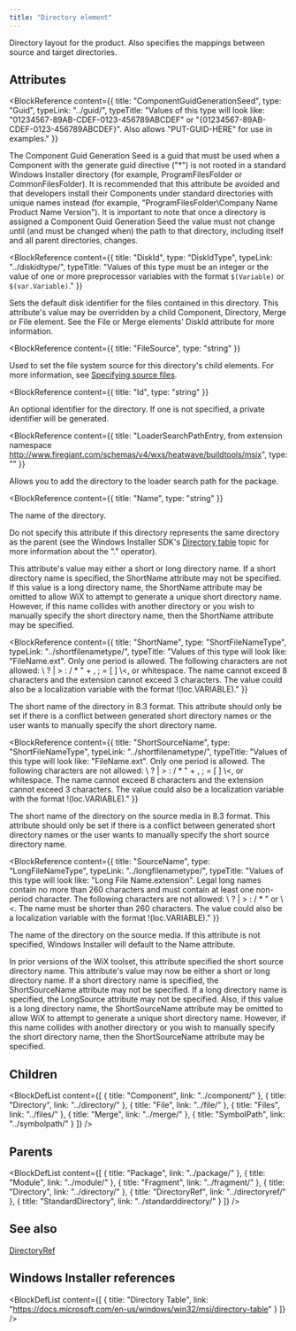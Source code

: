 ```yaml
---
title: "Directory element"
---
```



Directory layout for the product. Also specifies the mappings between source and target directories.


## Attributes

<BlockWrapper>

  <BlockReference
    content={{
      title: "ComponentGuidGenerationSeed",
      type: "Guid",
      typeLink: "../guid/",
      typeTitle: "Values of this type will look like: \"01234567-89AB-CDEF-0123-456789ABCDEF\" or \"{01234567-89AB-CDEF-0123-456789ABCDEF}\". Also allows \"PUT-GUID-HERE\" for use in examples."
    }}
  >
  The Component Guid Generation Seed is a guid that must be used when a Component with the generate guid directive ("*")
   is not rooted in a standard Windows Installer directory (for example, ProgramFilesFolder or CommonFilesFolder).
   It is recommended that this attribute be avoided and that developers install their Components under standard
   directories with unique names instead (for example, "ProgramFilesFolder\Company Name Product Name Version"). It is
   important to note that once a directory is assigned a Component Guid Generation Seed the value must not change until
   (and must be changed when) the path to that directory, including itself and all parent directories, changes.
  </BlockReference>

  <BlockReference
    content={{
      title: "DiskId",
      type: "DiskIdType",
      typeLink: "../diskidtype/",
      typeTitle: "Values of this type must be an integer or the value of one or more preprocessor variables with the format `$(Variable)` or `$(var.Variable)`."
    }}
  >
  Sets the default disk identifier for the files contained in this directory.
   This attribute's value may be overridden by a child Component, Directory,
   Merge or File element. See the File or Merge elements' DiskId attribute for
   more information.
  </BlockReference>

  <BlockReference
    content={{
      title: "FileSource",
      type: "string"
    }}
  >
  Used to set the file system source for this directory's child elements.
   For more information, see [Specifying source files](../../../tools/payloads/).
  </BlockReference>

  <BlockReference
    content={{
      title: "Id",
      type: "string"
    }}
  >
  An optional identifier for the directory. If one is not specified,
   a private identifier will be generated.
  </BlockReference>

  <BlockReference
    content={{
      title: "LoaderSearchPathEntry, from extension namespace http://www.firegiant.com/schemas/v4/wxs/heatwave/buildtools/msix",
      type: ""
    }}
  >
  Allows you to add the directory to the loader search path for the package.
  </BlockReference>

  <BlockReference
    content={{
      title: "Name",
      type: "string"
    }}
  >
  The name of the directory.
  
   Do not specify this attribute if this directory represents
   the same directory as the parent (see the Windows Installer SDK's [Directory table](http://msdn.microsoft.com/library/Aa368295.aspx) topic for more information about the "." operator).
  
   This attribute's value may either a short or long directory name. If a short directory
   name is specified, the ShortName attribute may not be specified. If this value is a long
   directory name, the ShortName attribute may be omitted to
   allow WiX to attempt to generate a unique short directory name.
   However, if this name collides with another directory or you wish to manually specify
   the short directory name, then the ShortName attribute may be specified.
  </BlockReference>

  <BlockReference
    content={{
      title: "ShortName",
      type: "ShortFileNameType",
      typeLink: "../shortfilenametype/",
      typeTitle: "Values of this type will look like: \"FileName.ext\". Only one period is allowed. The following characters are not allowed: \\ ? | > : / * \" + , ; = [ ] \\<, or whitespace. The name cannot exceed 8 characters and the extension cannot exceed 3 characters. The value could also be a localization variable with the format !(loc.VARIABLE)."
    }}
  >
  The short name of the directory in 8.3 format.
   This attribute should only be set if there is a conflict between generated short directory names
   or the user wants to manually specify the short directory name.
  </BlockReference>

  <BlockReference
    content={{
      title: "ShortSourceName",
      type: "ShortFileNameType",
      typeLink: "../shortfilenametype/",
      typeTitle: "Values of this type will look like: \"FileName.ext\". Only one period is allowed. The following characters are not allowed: \\ ? | > : / * \" + , ; = [ ] \\<, or whitespace. The name cannot exceed 8 characters and the extension cannot exceed 3 characters. The value could also be a localization variable with the format !(loc.VARIABLE)."
    }}
  >
  The short name of the directory on the source media in 8.3 format.
   This attribute should only be set if there is a conflict between generated short directory names
   or the user wants to manually specify the short source directory name.
  </BlockReference>

  <BlockReference
    content={{
      title: "SourceName",
      type: "LongFileNameType",
      typeLink: "../longfilenametype/",
      typeTitle: "Values of this type will look like: \"Long File Name.extension\". Legal long names contain no more than 260 characters and must contain at least one non-period character. The following characters are not allowed: \\ ? | > : / * \" or \\<. The name must be shorter than 260 characters. The value could also be a localization variable with the format !(loc.VARIABLE)."
    }}
  >
  The name of the directory on the source media.
   If this attribute is not specified, Windows Installer will default to the Name attribute.
  
   In prior versions of the WiX toolset, this attribute specified the short source directory name.
   This attribute's value may now be either a short or long directory name.
   If a short directory name is specified, the ShortSourceName attribute may not be specified.
   If a long directory name is specified, the LongSource attribute may not be specified.
   Also, if this value is a long directory name, the ShortSourceName attribute may be omitted to
   allow WiX to attempt to generate a unique short directory name.
   However, if this name collides with another directory or you wish to manually specify
   the short directory name, then the ShortSourceName attribute may be specified.
  </BlockReference>

</BlockWrapper>

## Children

<BlockDefList content={[
    {
      title: "Component",
      link: "../component/"
    },
    {
      title: "Directory",
      link: "../directory/"
    },
    {
      title: "File",
      link: "../file/"
    },
    {
      title: "Files",
      link: "../files/"
    },
    {
      title: "Merge",
      link: "../merge/"
    },
    {
      title: "SymbolPath",
      link: "../symbolpath/"
    }
  ]}
/>

## Parents

<BlockDefList content={[
    {
      title: "Package",
      link: "../package/"
    },
    {
      title: "Module",
      link: "../module/"
    },
    {
      title: "Fragment",
      link: "../fragment/"
    },
    {
      title: "Directory",
      link: "../directory/"
    },
    {
      title: "DirectoryRef",
      link: "../directoryref/"
    },
    {
      title: "StandardDirectory",
      link: "../standarddirectory/"
    }
  ]}
/>

## See also
[DirectoryRef](../directoryref/)

## Windows Installer references

<BlockDefList content={[
    {
      title: "Directory Table",
      link: "https://docs.microsoft.com/en-us/windows/win32/msi/directory-table"
    }
  ]}
/>
